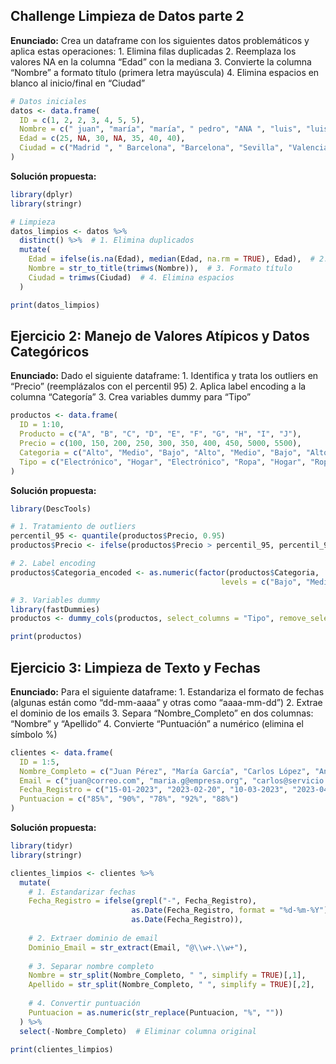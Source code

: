 ## Challenge Limpieza de Datos parte 2

**Enunciado:**
Crea un dataframe con los siguientes datos problemáticos y aplica estas operaciones:
1. Elimina filas duplicadas
2. Reemplaza los valores NA en la columna "Edad" con la mediana
3. Convierte la columna "Nombre" a formato título (primera letra mayúscula)
4. Elimina espacios en blanco al inicio/final en "Ciudad"

```R
# Datos iniciales
datos <- data.frame(
  ID = c(1, 2, 2, 3, 4, 5, 5),
  Nombre = c(" juan", "maría", "maría", " pedro", "ANA ", "luis", "luis"),
  Edad = c(25, NA, 30, NA, 35, 40, 40),
  Ciudad = c("Madrid ", " Barcelona", "Barcelona", "Sevilla", "Valencia", "Bilbao ", "Bilbao ")
)
```

**Solución propuesta:**

```R
library(dplyr)
library(stringr)

# Limpieza
datos_limpios <- datos %>%
  distinct() %>%  # 1. Elimina duplicados
  mutate(
    Edad = ifelse(is.na(Edad), median(Edad, na.rm = TRUE), Edad),  # 2. Reemplaza NA con mediana
    Nombre = str_to_title(trimws(Nombre)),  # 3. Formato título
    Ciudad = trimws(Ciudad)  # 4. Elimina espacios
  )

print(datos_limpios)
```

## Ejercicio 2: Manejo de Valores Atípicos y Datos Categóricos

**Enunciado:**
Dado el siguiente dataframe:
1. Identifica y trata los outliers en "Precio" (reemplázalos con el percentil 95)
2. Aplica label encoding a la columna "Categoría"
3. Crea variables dummy para "Tipo"

```R
productos <- data.frame(
  ID = 1:10,
  Producto = c("A", "B", "C", "D", "E", "F", "G", "H", "I", "J"),
  Precio = c(100, 150, 200, 250, 300, 350, 400, 450, 5000, 5500),
  Categoria = c("Alto", "Medio", "Bajo", "Alto", "Medio", "Bajo", "Alto", "Medio", "Bajo", "Alto"),
  Tipo = c("Electrónico", "Hogar", "Electrónico", "Ropa", "Hogar", "Ropa", "Electrónico", "Hogar", "Ropa", "Electrónico")
)
```

**Solución propuesta:**

```R
library(DescTools)

# 1. Tratamiento de outliers
percentil_95 <- quantile(productos$Precio, 0.95)
productos$Precio <- ifelse(productos$Precio > percentil_95, percentil_95, productos$Precio)

# 2. Label encoding
productos$Categoria_encoded <- as.numeric(factor(productos$Categoria, 
                                               levels = c("Bajo", "Medio", "Alto")))

# 3. Variables dummy
library(fastDummies)
productos <- dummy_cols(productos, select_columns = "Tipo", remove_selected_columns = FALSE)

print(productos)
```

## Ejercicio 3: Limpieza de Texto y Fechas

**Enunciado:**
Para el siguiente dataframe:
1. Estandariza el formato de fechas (algunas están como "dd-mm-aaaa" y otras como "aaaa-mm-dd")
2. Extrae el dominio de los emails
3. Separa "Nombre_Completo" en dos columnas: "Nombre" y "Apellido"
4. Convierte "Puntuación" a numérico (elimina el símbolo %)

```R
clientes <- data.frame(
  ID = 1:5,
  Nombre_Completo = c("Juan Pérez", "María García", "Carlos López", "Ana Martínez", "Luisa Rodríguez"),
  Email = c("juan@correo.com", "maria.g@empresa.org", "carlos@servicio.net", "ana@correo.com", "luisa.r@empresa.org"),
  Fecha_Registro = c("15-01-2023", "2023-02-20", "10-03-2023", "2023-04-05", "25-05-2023"),
  Puntuacion = c("85%", "90%", "78%", "92%", "88%")
)
```

**Solución propuesta:**

```R
library(tidyr)
library(stringr)

clientes_limpios <- clientes %>%
  mutate(
    # 1. Estandarizar fechas
    Fecha_Registro = ifelse(grepl("-", Fecha_Registro),
                           as.Date(Fecha_Registro, format = "%d-%m-%Y"),
                           as.Date(Fecha_Registro)),
    
    # 2. Extraer dominio de email
    Dominio_Email = str_extract(Email, "@\\w+.\\w+"),
    
    # 3. Separar nombre completo
    Nombre = str_split(Nombre_Completo, " ", simplify = TRUE)[,1],
    Apellido = str_split(Nombre_Completo, " ", simplify = TRUE)[,2],
    
    # 4. Convertir puntuación
    Puntuacion = as.numeric(str_replace(Puntuacion, "%", ""))
  ) %>%
  select(-Nombre_Completo)  # Eliminar columna original

print(clientes_limpios)
```